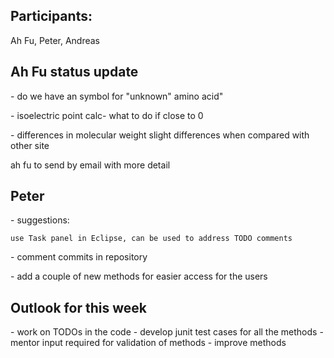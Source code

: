 
==Participants:==

Ah Fu, Peter, Andreas 


== Ah Fu status update ==
- do we have an symbol for "unknown" amino acid"

- isoelectric point calc- what to do if close to 0

- differences in molecular weight slight differences when compared with other site

ah fu to send by email with more detail

== Peter ==

- suggestions:
 use Task panel in Eclipse, can be used to address TODO comments

- comment commits in repository
 
- add a couple of new methods for easier access for the users


== Outlook for this week ==

- work on TODOs in the code
- develop junit test cases for all the methods
- mentor input required for validation of methods
- improve methods